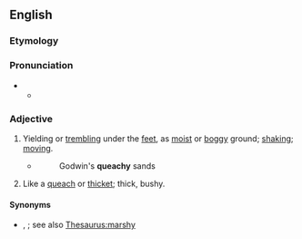 ==English==

===Etymology===
{{suffix|en|queach|y}}

===Pronunciation===
* {{IPA|en|/ˈkwiːt͡ʃi/}}
** {{audio|en|LL-Q1860 (eng)-Vealhurl-queachy.wav|Audio (UK)}}

===Adjective===
{{en-adj}}

# Yielding or [[trembling]] under the [[feet]], as [[moist]] or [[boggy]] ground; [[shaking]]; [[moving]].
#: {{ux|en|the '''queachy''' fens}}
#* {{rfdatek|en|Drayton}}
#*: Godwin's '''queachy''' sands
# {{lb|en|obsolete}} Like a [[queach]] or [[thicket]]; thick, bushy.<!--according to old Webster 1913, referring to even earlier Cockeram dictionary-->

====Synonyms====
* {{sense|yielding or trembling under the feet}} {{l|en|poachy}}, {{l|en|swampy}}; see also [[Thesaurus:marshy]]